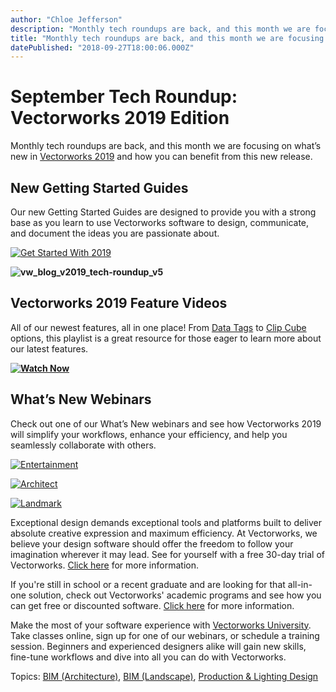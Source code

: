 ```yaml
---
author: "Chloe Jefferson"
description: "Monthly tech roundups are back, and this month we are focusing on what’s new in Vectorworks 2019 and how you can benefit from this new release."
title: "Monthly tech roundups are back, and this month we are focusing on what’s new in Vectorworks 2019 and how you can benefit from this new release." 
datePublished: "2018-09-27T18:00:06.000Z"
---
```

# September Tech Roundup: Vectorworks 2019 Edition

Monthly tech roundups are back, and this month we are focusing on what’s new in [Vectorworks 2019](https://www.vectorworks.net/en/2019?utm%5Fcampaign=blog&utm%5Fsource=intext&utm%5Fmedium=planetvectorworks&utm%5Fcontent=techroundup0918) and how you can benefit from this new release. 

## New Getting Started Guides

Our new Getting Started Guides are designed to provide you with a strong base as you learn to use Vectorworks software to design, communicate, and document the ideas you are passionate about.

[![Get Started With 2019](https://no-cache.hubspot.com/cta/default/3018241/092079bd-9202-431f-8553-8eebb1a49780.png)](https://cta-redirect.hubspot.com/cta/redirect/3018241/092079bd-9202-431f-8553-8eebb1a49780) 

**![vw_blog_v2019_tech-roundup_v5](https://blog.vectorworks.net/hs-fs/hubfs/Blog%20Images/180927_October%20Tech%20Roundup/vw_blog_v2019_tech-roundup_v5.jpg?width=720&name=vw_blog_v2019_tech-roundup_v5.jpg)**

## Vectorworks 2019 Feature Videos

All of our newest features, all in one place! From [Data Tags](http://app-help.vectorworks.net/2019/eng/index.htm#t=VW2019%5FGuide%2FAnnotation%2FUsing%5FData%5FTags.htm?utm%5Fcampaign=blog&utm%5Fsource=intext&utm%5Fmedium=planetvectorworks&utm%5Fcontent=techroundup0918) to [Clip Cube](http://app-help.vectorworks.net/2019/eng/index.htm#t=VW2019%5FGuide%2FViews%2FViewing%5Fa%5FModel%5Fwith%5Fthe%5FClip%5FCube.htm?utm%5Fcampaign=blog&utm%5Fsource=intext&utm%5Fmedium=planetvectorworks&utm%5Fcontent=techroundup0918) options, this playlist is a great resource for those eager to learn more about our latest features. 

**[![Watch Now](https://no-cache.hubspot.com/cta/default/3018241/aa6af2a2-1467-4b37-a5b3-fb1183d72831.png)](https://cta-redirect.hubspot.com/cta/redirect/3018241/aa6af2a2-1467-4b37-a5b3-fb1183d72831)** 

## What’s New Webinars

Check out one of our What’s New webinars and see how Vectorworks 2019 will simplify your workflows, enhance your efficiency, and help you seamlessly collaborate with others.

[![Entertainment](https://no-cache.hubspot.com/cta/default/3018241/1c5f210f-5276-401c-a13b-ae2ac21466ee.png)](https://cta-redirect.hubspot.com/cta/redirect/3018241/1c5f210f-5276-401c-a13b-ae2ac21466ee) 

[![Architect](https://no-cache.hubspot.com/cta/default/3018241/b1451753-e4bc-45a7-8fb5-ffa00da4002e.png)](https://cta-redirect.hubspot.com/cta/redirect/3018241/b1451753-e4bc-45a7-8fb5-ffa00da4002e) 

[![Landmark](https://no-cache.hubspot.com/cta/default/3018241/1ce05400-0908-4d10-b7f7-fa8ce872d33f.png)](https://cta-redirect.hubspot.com/cta/redirect/3018241/1ce05400-0908-4d10-b7f7-fa8ce872d33f) 

Exceptional design demands exceptional tools and platforms built to deliver absolute creative expression and maximum efficiency. At Vectorworks, we believe your design software should offer the freedom to follow your imagination wherever it may lead. See for yourself with a free 30-day trial of Vectorworks. [Click here](https://www.vectorworks.net/trial/form) for more information.

If you're still in school or a recent graduate and are looking for that all-in-one solution, check out Vectorworks' academic programs and see how you can get free or discounted software. [Click here](https://www.vectorworks.net/en-US/education) for more information.

Make the most of your software experience with [Vectorworks University](https://university.vectorworks.net/). Take classes online, sign up for one of our webinars, or schedule a training session. Beginners and experienced designers alike will gain new skills, fine-tune workflows and dive into all you can do with Vectorworks. 

 Topics: [BIM (Architecture)](https://blog.vectorworks.net/topic/bim-architecture), [BIM (Landscape)](https://blog.vectorworks.net/topic/bim-landscape), [Production & Lighting Design](https://blog.vectorworks.net/topic/production-lighting-design) 

 